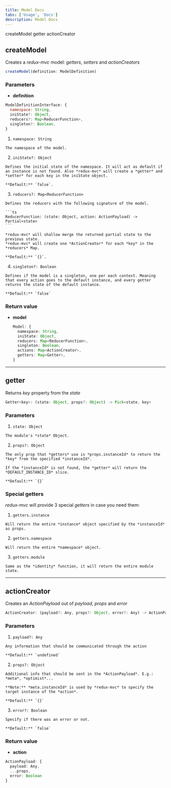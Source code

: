 ```yaml
---
title: Model Docs
tabs: ['Usage', 'Docs']
description: Model Docs
---
```


<AnchorLinks>
  <AnchorLink>createModel</AnchorLink>
  <AnchorLink>getter</AnchorLink>
  <AnchorLink>actionCreator</AnchorLink>
</AnchorLinks>

## createModel

Creates a *redux-mvc* model: *getters*, *setters* and *actionCreators*

```js
createModel(definition: ModelDefinition)
```

### Parameters

  - **definition**

  ```js
  ModelDefinitionInterface: {
    namespace: String,
    iniState?: Object,
    reducers?: Map<ReducerFunction>,
    singleton?: Boolean,
  }
  ```

  1. `namespace: String`

    The namespace of the model.

  2. `iniState?: Object`

    Defines the initial state of the namespace. It will act as default if an instance is not found. Also *redux-mvc* will create a *getter* and *setter* for each key in the iniState object.

    **Default:** `false`.

  3. `reducers?: Map<ReducerFunction>`

    Defines the reducers with the following signature of the model.

    ```ts
    ReducerFunction: (state: Object, action: ActionPayload) -> Partial<state>
    ```

    *redux-mvc* will shallow merge the returned partial state to the previous state.
    *redux-mvc* will create one *ActionCreator* for each *key* in the *reducers* Map.

    **Default:** `{}`.

  4. `singleton?: Boolean`

    Defines if the model is a singleton, one per each context. Meaning that every action goes to the default instance, and every getter returns the state of the default instance.

    **Default:** `false`

### Return value

- **model**

  ```ts
  Model: {
    namespace: String,
    iniState: Object,
    reducers: Map<ReducerFunction>,
    singleton: Boolean,
    actions: Map<ActionCreator>,
    getters: Map<Getter>,
  }
  ```
---
  
## getter

Returns *key* property from the *state*

```ts
Getter<key>: (state: Object, props?: Object) -> Pick<state, key>
```

### Parameters

  1. `state: Object`

    The module's *state* Object.

  2. `props?: Object`

    The only prop that *getters* use is *props.instanceId* to return the *key* from the specified *instanceId*. 

    If the *instanceId* is not found, the *getter* will return the *DEFAULT_INSTANCE_ID* slice.

    **Default:** `{}`
   
### Special getters

*redux-mvc* will provide 3 special *getters* in case you need them:

  1. `getters.instance`

    Will return the entire *instance* object specified by the *instanceId* as props.

  2. `getters.namespace`

    Will return the entire *namespace* object.

  3. `getters.module`

    Same as the *identity* function, it will return the entire module state.

---


## actionCreator

  Creates an *ActionPayload* out of *payload*, *props* and *error*

  ```ts
  ActionCreator: (payload?: Any, props?: Object, error?: Any) -> ActionPayload
  ```

### Parameters

  1. `payload?: Any`

    Any information that should be communicated through the action

    **Default:** `undefined`

  2. `props?: Object`

    Additional info that should be sent in the *ActionPayload*. E.g.: *meta*, *optimist*...

    **Note:** *meta.instanceId* is used by *redux-mvc* to specify the target instance of the *action*.

    **Default:** `{}`

  3. `error?: Boolean`

    Specify if there was an error or not.

    **Default:** `false`

### Return value

  - **action**
  ```ts
  ActionPayload: {
    payload: Any,
    ...props,
    error: Boolean
  }
  ```
